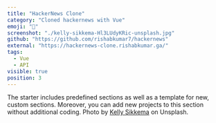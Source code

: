 ```yaml
---
title: "HackerNews Clone"
category: "Cloned hackernews with Vue"
emoji: "🧰"
screenshot: "./kelly-sikkema-Hl3LUdyKRic-unsplash.jpg"
github: "https://github.com/rishabkumar7/hackernews"
external: "https://hackernews-clone.rishabkumar.ga/"
tags:
  - Vue
  - API
visible: true
position: 3
---
```


The starter includes predefined sections as well as a template for new, custom sections. Moreover, you can add new projects to this section without additional coding. Photo by <a href="https://unsplash.com/@kellysikkema?utm_source=unsplash&utm_medium=referral&utm_content=creditCopyText" target="_blank" rel="nofollow noopener noreferrer" aria-label="External Link">Kelly Sikkema</a> on Unsplash.

